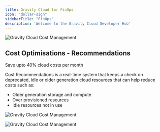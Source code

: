 ```yaml
---
title: Gravity Cloud for FinOps
icon: "dollar-sign"
sidebarTitle: "FinOps"
description: 'Welcome to the Gravity Cloud Developer Hub'
---
```


<img
  className="block"
  src="/images/website-costs-opt.png"
  alt="Gravity Cloud Cost Management"
/>

## Cost Optimisations - Recommendations

<Note>Save upto 40% cloud costs per month</Note>

Cost Recommendations is a real-time system that keeps a check on deprecated, idle or older generation cloud resources that can help reduce costs such as:
- Older generation storage and compute
- Over provisioned resources
- Idle resources not in use

<img
  className="block"
  src="/images/website-costs-graviton.png"
  alt="Gravity Cloud Cost Management"
/>

<img
  className="block"
  src="/images/website-costs-recomm.png"
  alt="Gravity Cloud Cost Management"
/>


